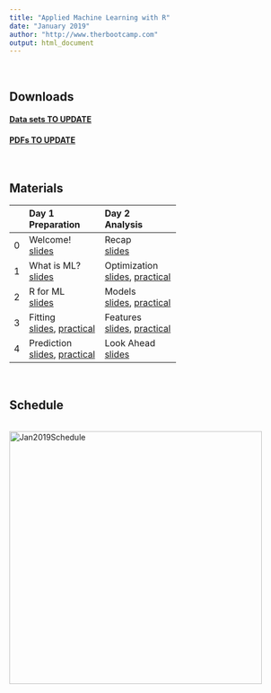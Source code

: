 ```yaml
---
title: "Applied Machine Learning with R"
date: "January 2019"
author: "http://www.therbootcamp.com"
output: html_document
---
```


<br>

## Downloads

#### [**Data sets TO UPDATE**](https://raw.githubusercontent.com/therbootcamp/Intro2DataScience_2018Oct/master/_sessions/_data/baselrbootcamp_data.zip)

#### [**PDFs TO UPDATE**](https://raw.githubusercontent.com/therbootcamp/Intro2DataScience_2018Oct/master/_sessions/_pdf/Intro2DataScienceWithR_pdfs.zip)

<br>

## Materials


|  | Day 1<br>Preparation| Day 2<br>Analysis| 
|:--|:-------------|:-------------|
|0| Welcome!<br>[slides](_sessions/Welcome/Welcome.html) | Recap<br>[slides](_sessions/Recap/Recap.html)|
|1| What is ML?<br>[slides](_sessions/WhatIsML/WhatIsML.html)| Optimization <br>[slides](_sessions/Optimization/Optimization.html), [practical](_sessions/Optimization/Optimization_practical.html) |
|2| R for ML <br>[slides](_sessions/RforML/RforML.html)| Models<br>[slides](_sessions/Models/Models.html), [practical](_sessions/Models/Models_practical.html)|
|3|   Fitting<br>[slides](_sessions/Fitting/Fitting.html), [practical](_sessions/Fitting/Fitting_practical.html) |Features <br>[slides](_sessions/Features/Features.html), [practical](_sessions/Features/Features_practical.html)|
|4|Prediction <br>[slides](_sessions/Prediction/Prediction.htl), [practical](_sessions/Prediction/Prediction_practical.html)    | Look Ahead<br>[slides](_sessions/LookAhead/LookAhead.html) |

<br>

## Schedule

<p align="center"><br>
    <a href="https://therbootcamp.github.io/Intro2DataScience_2018Oct/index.html"><img border="0" alt="Jan2019Schedule" src="schedule_appliedML_2019Jan.png" style="width:450px"></a><br>
